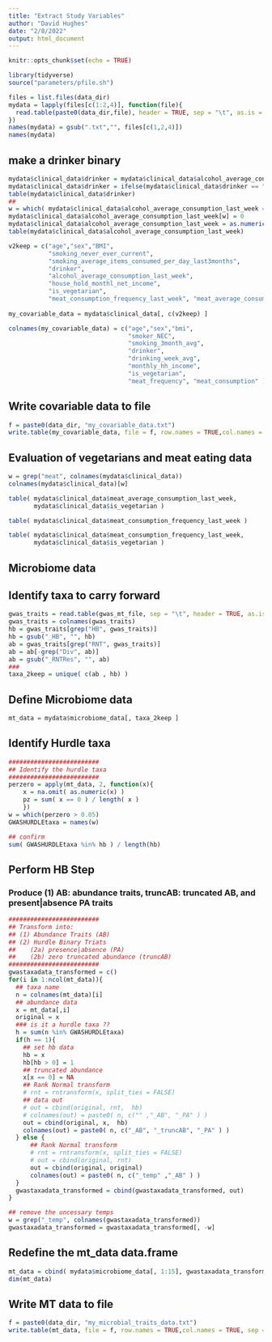 ```yaml
---
title: "Extract Study Variables"
author: "David Hughes"
date: "2/8/2022"
output: html_document
---
```


```r
knitr::opts_chunk$set(echo = TRUE)
```

```r
library(tidyverse)
source("parameters/pfile.sh")
```

```r
files = list.files(data_dir)
mydata = lapply(files[c(1:2,4)], function(file){
  read.table(paste0(data_dir,file), header = TRUE, sep = "\t", as.is = TRUE)
})
names(mydata) = gsub(".txt","", files[c(1,2,4)])
names(mydata)
```
## make a drinker binary

```r
mydata$clinical_data$drinker = mydata$clinical_data$alcohol_average_consumption_last_week
mydata$clinical_data$drinker = ifelse(mydata$clinical_data$drinker == "Not applicable", 0 , 1 )
table(mydata$clinical_data$drinker)
##
w = which( mydata$clinical_data$alcohol_average_consumption_last_week == "Not applicable")
mydata$clinical_data$alcohol_average_consumption_last_week[w] = 0
mydata$clinical_data$alcohol_average_consumption_last_week = as.numeric(as.character(mydata$clinical_data$alcohol_average_consumption_last_week))
table(mydata$clinical_data$alcohol_average_consumption_last_week)
```


```r
v2keep = c("age","sex","BMI", 
           "smoking_never_ever_current", 
           "smoking_average_items_consumed_per_day_last3months",
           "drinker",
           "alcohol_average_consumption_last_week",
           "house_hold_monthl_net_income",
           "is_vegetarian", 
           "meat_consumption_frequency_last_week", "meat_average_consumption_last_week" )
  
my_covariable_data = mydata$clinical_data[, c(v2keep) ]

colnames(my_covariable_data) = c("age","sex","bmi",
                                 "smoker_NEC",
                                 "smoking_3month_avg",
                                 "drinker",
                                 "drinking_week_avg",
                                 "monthly_hh_income",
                                 "is_vegetarian", 
                                 "meat_frequency", "meat_consumption" )
```


## Write covariable data to file 

```r
f = paste0(data_dir, "my_covariable_data.txt")
write.table(my_covariable_data, file = f, row.names = TRUE,col.names = TRUE, sep = "\t", quote = FALSE)
```


## Evaluation of vegetarians and meat eating data

```r
w = grep("meat", colnames(mydata$clinical_data))
colnames(mydata$clinical_data)[w]

```


```r
       
table( mydata$clinical_data$meat_average_consumption_last_week, 
       mydata$clinical_data$is_vegetarian )
```

```r
table( mydata$clinical_data$meat_consumption_frequency_last_week )
```


```r
table( mydata$clinical_data$meat_consumption_frequency_last_week,
       mydata$clinical_data$is_vegetarian )

```
## Microbiome data

## Identify taxa to carry forward

```r
gwas_traits = read.table(gwas_mt_file, sep = "\t", header = TRUE, as.is = TRUE)
gwas_traits = colnames(gwas_traits)
hb = gwas_traits[grep("HB", gwas_traits)]
hb = gsub("_HB", "", hb)
ab = gwas_traits[grep("RNT", gwas_traits)]
ab = ab[-grep("Div", ab)]
ab = gsub("_RNTRes", "", ab)
###
taxa_2keep = unique( c(ab , hb) )
```

## Define Microbiome data

```r
mt_data = mydata$microbiome_data[, taxa_2keep ]
```

## Identify Hurdle taxa

```r
#########################
## Identify the hurdle taxa
#########################
perzero = apply(mt_data, 2, function(x){
	x = na.omit( as.numeric(x) )
	pz = sum( x == 0 ) / length( x )
	})
w = which(perzero > 0.05)
GWASHURDLEtaxa = names(w)

## confirm
sum( GWASHURDLEtaxa %in% hb ) / length(hb)

```
## Perform HB Step

### Produce (1) AB: abundance traits, truncAB: truncated AB, and present|absence PA traits

```r

#########################
## Transform into:
## (1) Abundance Traits (AB)
## (2) Hurdle Binary Triats
##    (2a) presence|absence (PA)
##    (2b) zero truncated abundance (truncAB)
#########################
gwastaxadata_transformed = c()
for(i in 1:ncol(mt_data)){
  ## taxa name
  n = colnames(mt_data)[i]
  ## abundance data
  x = mt_data[,i]
  original = x
  ### is it a hurdle taxa ??
  h = sum(n %in% GWASHURDLEtaxa)
  if(h == 1){
    ## set hb data
    hb = x
    hb[hb > 0] = 1
    ## truncated abundance
    x[x == 0] = NA
    ## Rank Normal transform
    # rnt = rntransform(x, split_ties = FALSE)
    ## data out
    # out = cbind(original, rnt,  hb)
    # colnames(out) = paste0( n, c("" ,"_AB", "_PA" ) )
    out = cbind(original, x,  hb)
    colnames(out) = paste0( n, c("_AB", "_truncAB", "_PA" ) )
  } else {
      ## Rank Normal transform
      # rnt = rntransform(x, split_ties = FALSE)
      # out = cbind(original, rnt)
      out = cbind(original, original)
      colnames(out) = paste0( n, c("_temp" ,"_AB" ) )
  }
  gwastaxadata_transformed = cbind(gwastaxadata_transformed, out)
}

## remove the uncessary temps
w = grep("_temp", colnames(gwastaxadata_transformed))
gwastaxadata_transformed = gwastaxadata_transformed[, -w]

```

## Redefine the mt_data data.frame

```r
mt_data = cbind( mydata$microbiome_data[, 1:15], gwastaxadata_transformed)
dim(mt_data)
```

## Write MT data to file 

```r
f = paste0(data_dir, "my_microbial_traits_data.txt")
write.table(mt_data, file = f, row.names = TRUE,col.names = TRUE, sep = "\t", quote = FALSE)
```

